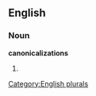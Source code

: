
==English==

===Noun===
'''canonicalizations'''

# {{plural of|[[canonicalization]]}}

[[Category:English plurals]]